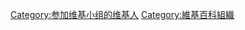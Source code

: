 {{Catmore|Wikipedia:維基學生會}}
{{red|請注意：如果閣下的討論頁被分類到'''[[:Category:維基學生會|<nowiki>[[Category:維基學生會]]</nowiki>]]'''時，請檢查是否有冠有 <code>-{}-维基学生会</code>的模板未替換引用}}
[[Category:参加维基小组的维基人|Category:参加维基小组的维基人]]
[[Category:維基百科組織|Category:維基百科組織]]